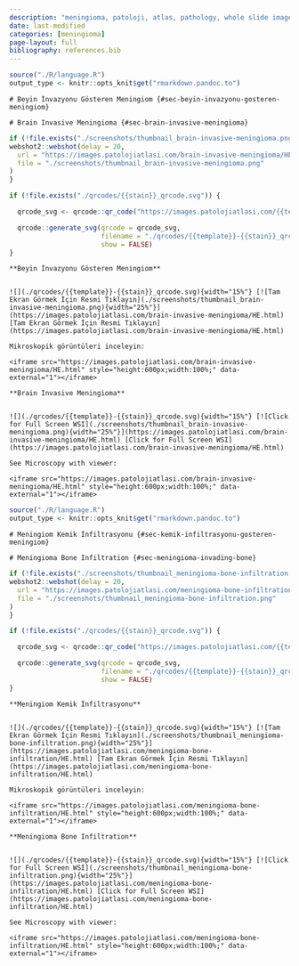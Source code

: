 ```yaml
---
description: "meningioma, patoloji, atlas, pathology, whole slide image"
date: last-modified
categories: [meningioma]
page-layout: full
bibliography: references.bib
---
```


```r
source("./R/language.R")
output_type <- knitr::opts_knit$get("rmarkdown.pandoc.to")
```

```asis
# Beyin İnvazyonu Gösteren Meningiom {#sec-beyin-invazyonu-gosteren-meningiom} 
```

```asis
# Brain Invasive Meningioma {#sec-brain-invasive-meningioma} 
```

```r
if (!file.exists("./screenshots/thumbnail_brain-invasive-meningioma.png")) {
webshot2::webshot(delay = 20,
  url = "https://images.patolojiatlasi.com/brain-invasive-meningioma/HE.html",
  file = "./screenshots/thumbnail_brain-invasive-meningioma.png"
)
}
```


```r
if (!file.exists("./qrcodes/{{stain}}_qrcode.svg")) {

  qrcode_svg <- qrcode::qr_code("https://images.patolojiatlasi.com/{{template}}/{{stain}}.html")

  qrcode::generate_svg(qrcode = qrcode_svg,
                       filename = "./qrcodes/{{template}}-{{stain}}_qrcode.svg",
                       show = FALSE)
}
```


```asis

**Beyin İnvazyonu Gösteren Meningiom**


![](./qrcodes/{{template}}-{{stain}}_qrcode.svg){width="15%"} [![Tam Ekran Görmek İçin Resmi Tıklayın](./screenshots/thumbnail_brain-invasive-meningioma.png){width="25%"}](https://images.patolojiatlasi.com/brain-invasive-meningioma/HE.html) [Tam Ekran Görmek İçin Resmi Tıklayın](https://images.patolojiatlasi.com/brain-invasive-meningioma/HE.html)

```


```asis

Mikroskopik görüntüleri inceleyin:

<iframe src="https://images.patolojiatlasi.com/brain-invasive-meningioma/HE.html" style="height:600px;width:100%;" data-external="1"></iframe>

```

```asis

**Brain Invasive Meningioma**


![](./qrcodes/{{template}}-{{stain}}_qrcode.svg){width="15%"} [![Click for Full Screen WSI](./screenshots/thumbnail_brain-invasive-meningioma.png){width="25%"}](https://images.patolojiatlasi.com/brain-invasive-meningioma/HE.html) [Click for Full Screen WSI](https://images.patolojiatlasi.com/brain-invasive-meningioma/HE.html)

```

```asis

See Microscopy with viewer: 

<iframe src="https://images.patolojiatlasi.com/brain-invasive-meningioma/HE.html" style="height:600px;width:100%;" data-external="1"></iframe>

```

```r
source("./R/language.R")
output_type <- knitr::opts_knit$get("rmarkdown.pandoc.to")
```

```asis
# Meningiom Kemik İnfiltrasyonu {#sec-kemik-infiltrasyonu-gosteren-meningiom} 
```

```asis
# Meningioma Bone Infiltration {#sec-meningioma-invading-bone} 
```

```r
if (!file.exists("./screenshots/thumbnail_meningioma-bone-infiltration.png")) {
webshot2::webshot(delay = 20,
  url = "https://images.patolojiatlasi.com/meningioma-bone-infiltration/HE.html",
  file = "./screenshots/thumbnail_meningioma-bone-infiltration.png"
)
}
```


```r
if (!file.exists("./qrcodes/{{stain}}_qrcode.svg")) {

  qrcode_svg <- qrcode::qr_code("https://images.patolojiatlasi.com/{{template}}/{{stain}}.html")

  qrcode::generate_svg(qrcode = qrcode_svg,
                       filename = "./qrcodes/{{template}}-{{stain}}_qrcode.svg",
                       show = FALSE)
}
```


```asis

**Meningiom Kemik İnfiltrasyonu**


![](./qrcodes/{{template}}-{{stain}}_qrcode.svg){width="15%"} [![Tam Ekran Görmek İçin Resmi Tıklayın](./screenshots/thumbnail_meningioma-bone-infiltration.png){width="25%"}](https://images.patolojiatlasi.com/meningioma-bone-infiltration/HE.html) [Tam Ekran Görmek İçin Resmi Tıklayın](https://images.patolojiatlasi.com/meningioma-bone-infiltration/HE.html)

```


```asis

Mikroskopik görüntüleri inceleyin:

<iframe src="https://images.patolojiatlasi.com/meningioma-bone-infiltration/HE.html" style="height:600px;width:100%;" data-external="1"></iframe>

```

```asis

**Meningioma Bone Infiltration**


![](./qrcodes/{{template}}-{{stain}}_qrcode.svg){width="15%"} [![Click for Full Screen WSI](./screenshots/thumbnail_meningioma-bone-infiltration.png){width="25%"}](https://images.patolojiatlasi.com/meningioma-bone-infiltration/HE.html) [Click for Full Screen WSI](https://images.patolojiatlasi.com/meningioma-bone-infiltration/HE.html)

```

```asis

See Microscopy with viewer: 

<iframe src="https://images.patolojiatlasi.com/meningioma-bone-infiltration/HE.html" style="height:600px;width:100%;" data-external="1"></iframe>

```
